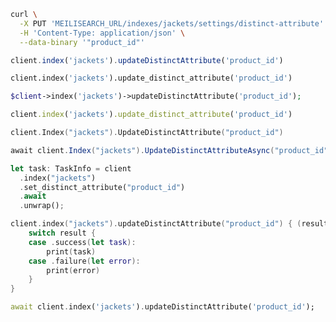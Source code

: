 <CodeGroup>

```bash cURL
curl \
  -X PUT 'MEILISEARCH_URL/indexes/jackets/settings/distinct-attribute' \
  -H 'Content-Type: application/json' \
  --data-binary '"product_id"'
```

```javascript JS
client.index('jackets').updateDistinctAttribute('product_id')
```

```python Python
client.index('jackets').update_distinct_attribute('product_id')
```

```php PHP
$client->index('jackets')->updateDistinctAttribute('product_id');
```

```ruby Ruby
client.index('jackets').update_distinct_attribute('product_id')
```

```go Go
client.Index("jackets").UpdateDistinctAttribute("product_id")
```

```csharp C#
await client.Index("jackets").UpdateDistinctAttributeAsync("product_id");
```

```rust Rust
let task: TaskInfo = client
  .index("jackets")
  .set_distinct_attribute("product_id")
  .await
  .unwrap();
```

```swift Swift
client.index("jackets").updateDistinctAttribute("product_id") { (result) in
    switch result {
    case .success(let task):
        print(task)
    case .failure(let error):
        print(error)
    }
}
```

```dart Dart
await client.index('jackets').updateDistinctAttribute('product_id');
```
</CodeGroup>